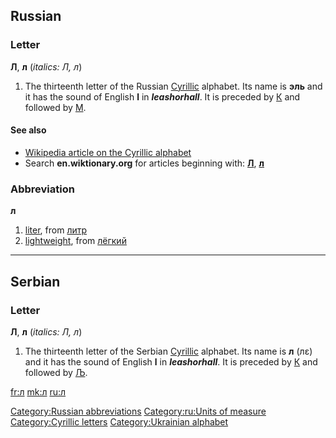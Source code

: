 {{see|Л|Л.|л.}}
==Russian==

===Letter===
'''Л''', '''л''' (''italics: Л, л'')

#The thirteenth letter of the Russian [[Cyrillic]] alphabet. Its name is '''эль''' {{IPAchar|(ɛl’)}} and it has the sound of English '''l''' in '''''l'''eash'' or ''ha'''ll'''''. It is preceded by [[к|К]] and followed by [[м|М]].

====See also====
*[[w:Cyrillic alphabet|Wikipedia article on the Cyrillic alphabet]]
*Search '''en.wiktionary.org''' for articles beginning with: '''[http://en.wiktionary.org/w/index.php?title=Special%3AAllpages&from=%D0%9B&namespace=0 Л]''', '''[http://en.wiktionary.org/w/index.php?title=Special%3AAllpages&from=%D0%BB&namespace=0 л]'''

===Abbreviation===
'''л'''

# [[liter]], from [[литр]]
# [[lightweight]], from [[лёгкий]]

----

==Serbian==

===Letter===
'''Л''', '''л''' (''italics: Л, л'')

#The thirteenth letter of the Serbian [[Cyrillic]] alphabet. Its name is '''л''' (лɛ) and it has the sound of English '''l''' in '''''l'''eash'' or ''ha'''ll'''''. It is preceded by [[к|К]] and followed by [[љ|Љ]].

[[Category:Russian abbreviations]]
[[Category:ru:Units of measure]]
[[Category:Cyrillic letters]]
[[Category:Ukrainian alphabet]]

[[fr:л]]
[[mk:л]]
[[ru:л]]